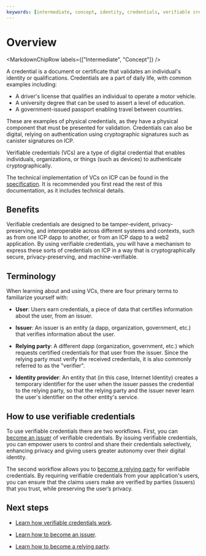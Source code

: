```yaml
---
keywords: [intermediate, concept, identity, credentials, verifiable credentials]
---
```



# Overview

<MarkdownChipRow labels={["Intermediate", "Concept"]} />

A credential is a document or certificate that validates an individual's identity or qualifications. Credentials are a part of daily life, with common examples including:

- A driver's license that qualifies an individual to operate a motor vehicle.
- A university degree that can be used to assert a level of education.
- A government-issued passport enabling travel between countries.

These are examples of physical credentials, as they have a physical component that must be presented for validation. Credentials can also be digital, relying on authentication using cryptographic signatures such as canister signatures on ICP.

Verifiable credentials (VCs) are a type of digital credential that enables individuals, organizations, or things (such as devices) to authenticate cryptographically.

The technical implementation of VCs on ICP can be found in the [specification](https://github.com/dfinity/internet-identity/blob/main/docs/vc-spec.md). It is recommended you first read the rest of this documentation, as it includes technical details.

## Benefits

Verifiable credentials are designed to be tamper-evident, privacy-preserving, and interoperable across different systems and contexts, such as from one ICP dapp to another, or from an ICP dapp to a web2 application. By using verifiable credentials, you will have a mechanism to express these sorts of credentials on ICP in a way that is cryptographically secure, privacy-preserving, and machine-verifiable.

## Terminology

When learning about and using VCs, there are four primary terms to familiarize yourself with:

- **User**: Users earn credentials, a piece of data that certifies information about the user, from an issuer.

- **Issuer**: An issuer is an entity (a dapp, organization, government, etc.) that verifies information about the user.

- **Relying party**: A different dapp (organization, government, etc.) which requests certified credentials for that user from the issuer. Since the relying party must verify the received credentials, it is also commonly referred to as the "verifier".

- **Identity provider**: An entity that (in this case, Internet Identity) creates a temporary identifier for the user when the issuer passes the credential to the relying party, so that the relying party and the issuer never learn the user's identifier on the other entity's service.

## How to use verifiable credentials

To use verifiable credentials there are two workflows. First, you can [become an issuer](issuer.mdx) of verifiable credentials. By issuing verifiable credentials, you can empower users to control and share their credentials selectively, enhancing privacy and giving users greater autonomy over their digital identity.

The second workflow allows you to [become a relying party](relying-party.mdx) for verifiable credentials. By requiring verifiable credentials from your application's users, you can ensure that the claims users make are verified by parties (issuers) that you trust, while preserving the user’s privacy.

## Next steps

- [Learn how verifiable credentials work](how-it-works.mdx).

- [Learn how to become an issuer](issuer.mdx).

- [Learn how to become a relying party](relying-party.mdx).
